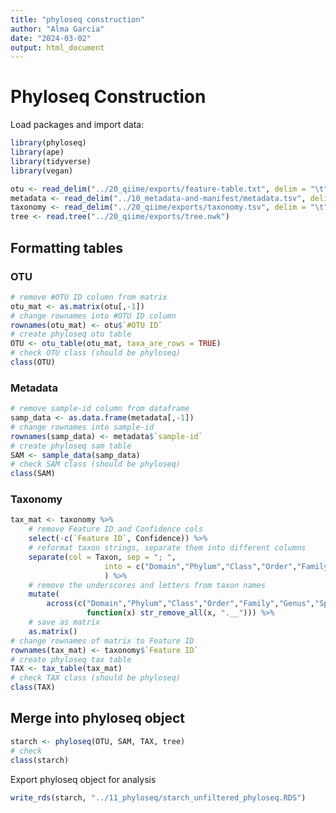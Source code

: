 ```yaml
---
title: "phyloseq construction"
author: "Alma Garcia"
date: "2024-03-02"
output: html_document
---
```


# Phyloseq Construction
Load packages and import data:
```r
library(phyloseq)
library(ape)
library(tidyverse)
library(vegan)
```

```r
otu <- read_delim("../20_qiime/exports/feature-table.txt", delim = "\t", skip = 1)
metadata <- read_delim("../10_metadata-and-manifest/metadata.tsv", delim = "\t")
taxonomy <- read_delim("../20_qiime/exports/taxonomy.tsv", delim = "\t")
tree <- read.tree("../20_qiime/exports/tree.nwk")
```
## Formatting tables
### OTU
```r
# remove #OTU ID column from matrix
otu_mat <- as.matrix(otu[,-1])
# change rownames into #OTU ID column
rownames(otu_mat) <- otu$`#OTU ID`
# create phyloseq otu table
OTU <- otu_table(otu_mat, taxa_are_rows = TRUE)
# check OTU class (should be phyloseq)
class(OTU)
```
### Metadata
```r
# remove sample-id column from dataframe
samp_data <- as.data.frame(metadata[,-1])
# change rownames into sample-id
rownames(samp_data) <- metadata$`sample-id`
# create phyloseq sam table
SAM <- sample_data(samp_data)
# check SAM class (should be phyloseq)
class(SAM)
```
### Taxonomy
```r
tax_mat <- taxonomy %>% 
	# remove Feature ID and Confidence cols
	select(-c(`Feature ID`, Confidence)) %>%
	# reformat taxon strings, separate them into different columns
	separate(col = Taxon, sep = "; ",
					 into = c("Domain","Phylum","Class","Order","Family","Genus","Species")
					 ) %>%
	# remove the underscores and letters from taxon names
	mutate(
		across(c("Domain","Phylum","Class","Order","Family","Genus","Species"),
				 function(x) str_remove_all(x, ".__"))) %>%
	# save as matrix
	as.matrix()
# change rownames of matrix to Feature ID
rownames(tax_mat) <- taxonomy$`Feature ID`
# create phyloseq tax table
TAX <- tax_table(tax_mat)
# check TAX class (should be phyloseq)
class(TAX)
```
## Merge into phyloseq object
```r
starch <- phyloseq(OTU, SAM, TAX, tree)
# check
class(starch)
```
Export phyloseq object for analysis
```r
write_rds(starch, "../11_phyloseq/starch_unfiltered_phyloseq.RDS")
```

